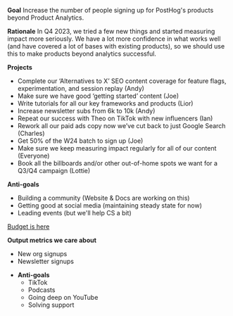 **Goal**
Increase the number of people signing up for PostHog's products beyond Product Analytics.

**Rationale**
In Q4 2023, we tried a few new things and started measuring impact more seriously. We have a lot more confidence in what works well (and have covered a lot of bases with existing products), so we should use this to make products beyond analytics successful.

**Projects**
- Complete our ‘Alternatives to X’ SEO content coverage for feature flags, experimentation, and session replay (Andy)
- Make sure we have good ‘getting started’ content (Joe)
- Write tutorials for all our key frameworks and products (Lior)
- Increase newsletter subs from 6k to 10k (Andy)
- Repeat our success with Theo on TikTok with new influencers (Ian)
- Rework all our paid ads copy now we’ve cut back to just Google Search (Charles)
- Get 50% of the W24 batch to sign up (Joe)
- Make sure we keep measuring impact regularly for all of our content (Everyone)
- Book all the billboards and/or other out-of-home spots we want for a Q3/Q4 campaign (Lottie)

**Anti-goals**
- Building a community (Website & Docs are working on this)
- Getting good at social media (maintaining steady state for now)
- Leading events (but we'll help CS a bit)

[Budget is here](https://docs.google.com/spreadsheets/d/1ZHu6rMAAll02hw6OaKPe1A_bzlCDui_kM01TuktTuSs/edit#gid=0)

**Output metrics we care about**
- New org signups
- Newsletter signups 

* **Anti-goals** 
    * TikTok
    * Podcasts
    * Going deep on YouTube
    * Solving support
